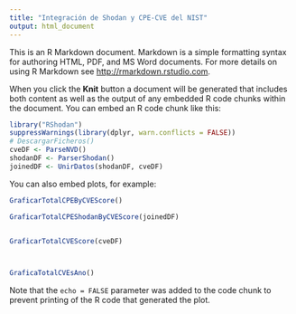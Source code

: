 ```yaml
---
title: "Integración de Shodan y CPE-CVE del NIST"
output: html_document
---
```


This is an R Markdown document. Markdown is a simple formatting syntax for authoring HTML, PDF, and MS Word documents. For more details on using R Markdown see <http://rmarkdown.rstudio.com>.

When you click the **Knit** button a document will be generated that includes both content as well as the output of any embedded R code chunks within the document. You can embed an R code chunk like this:

```r
library("RShodan")
suppressWarnings(library(dplyr, warn.conflicts = FALSE))
# DescargarFicheros()
cveDF <- ParseNVD()
shodanDF <- ParserShodan()
joinedDF <- UnirDatos(shodanDF, cveDF)
```

You can also embed plots, for example:

```r
GraficarTotalCPEByCVEScore()

GraficarTotalCPEShodanByCVEScore(joinedDF)


GraficarTotalCVEScore(cveDF)



GraficaTotalCVEsAno()
```

Note that the `echo = FALSE` parameter was added to the code chunk to prevent printing of the R code that generated the plot.
